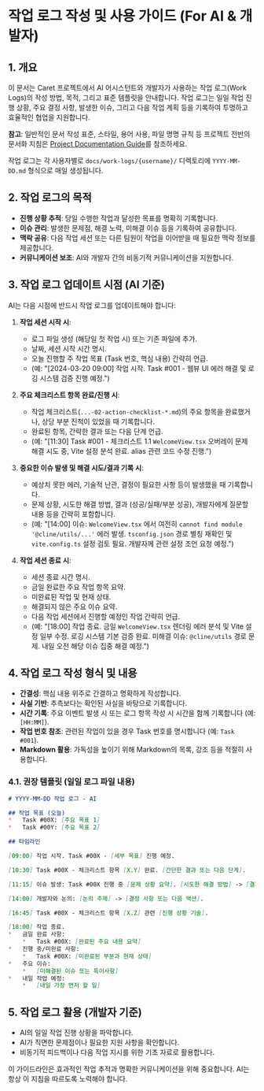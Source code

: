 # 작업 로그 작성 및 사용 가이드 (For AI & 개발자)

## 1. 개요

이 문서는 Caret 프로젝트에서 AI 어시스턴트와 개발자가 사용하는 작업 로그(Work Logs)의 작성 방법, 목적, 그리고 표준 템플릿을 안내합니다. 작업 로그는 일일 작업 진행 상황, 주요 결정 사항, 발생한 이슈, 그리고 다음 작업 계획 등을 기록하여 투명하고 효율적인 협업을 지원합니다.

**참고**: 일반적인 문서 작성 표준, 스타일, 용어 사용, 파일 명명 규칙 등 프로젝트 전반의 문서화 지침은 [Project Documentation Guide](../../development/documentation-guide.md)를 참조하세요.

작업 로그는 각 사용자별로 `docs/work-logs/{username}/` 디렉토리에 `YYYY-MM-DD.md` 형식으로 매일 생성됩니다.

## 2. 작업 로그의 목적

*   **진행 상황 추적**: 당일 수행한 작업과 달성한 목표를 명확히 기록합니다.
*   **이슈 관리**: 발생한 문제점, 해결 노력, 미해결 이슈 등을 기록하여 공유합니다.
*   **맥락 공유**: 다음 작업 세션 또는 다른 팀원이 작업을 이어받을 때 필요한 맥락 정보를 제공합니다.
*   **커뮤니케이션 보조**: AI와 개발자 간의 비동기적 커뮤니케이션을 지원합니다.

## 3. 작업 로그 업데이트 시점 (AI 기준)

AI는 다음 시점에 반드시 작업 로그를 업데이트해야 합니다:

1.  **작업 세션 시작 시**:
    *   로그 파일 생성 (해당일 첫 작업 시) 또는 기존 파일에 추가.
    *   날짜, 세션 시작 시간 명시.
    *   오늘 진행할 주 작업 목표 (Task 번호, 핵심 내용) 간략히 언급.
    *   (예: "[2024-03-20 09:00] 작업 시작. Task #001 - 웹뷰 UI 에러 해결 및 로깅 시스템 검증 진행 예정.")

2.  **주요 체크리스트 항목 완료/진행 시**:
    *   작업 체크리스트(`...-02-action-checklist-*.md`)의 주요 항목을 완료했거나, 상당 부분 진척이 있었을 때 기록합니다.
    *   완료된 항목, 간략한 결과 또는 다음 단계 언급.
    *   (예: "[11:30] Task #001 - 체크리스트 1.1 `WelcomeView.tsx` 오버레이 문제 해결 시도 중, Vite 설정 분석 완료. alias 관련 코드 수정 진행.")

3.  **중요한 이슈 발생 및 해결 시도/결과 기록 시**:
    *   예상치 못한 에러, 기술적 난관, 결정이 필요한 사항 등이 발생했을 때 기록합니다.
    *   문제 상황, 시도한 해결 방법, 결과 (성공/실패/부분 성공), 개발자에게 질문할 내용 등을 간략히 포함합니다.
    *   (예: "[14:00] 이슈: `WelcomeView.tsx` 에서 여전히 `cannot find module '@cline/utils/...'` 에러 발생. `tsconfig.json` 경로 별칭 재확인 및 `vite.config.ts` 설정 검토 필요. 개발자께 관련 설정 조언 요청 예정.")

4.  **작업 세션 종료 시**:
    *   세션 종료 시간 명시.
    *   금일 완료한 주요 작업 항목 요약.
    *   미완료된 작업 및 현재 상태.
    *   해결되지 않은 주요 이슈 요약.
    *   다음 작업 세션에서 진행할 예정인 작업 간략히 언급.
    *   (예: "[18:00] 작업 종료. 금일 `WelcomeView.tsx` 렌더링 에러 분석 및 Vite 설정 일부 수정. 로깅 시스템 기본 검증 완료. 미해결 이슈: `@cline/utils` 경로 문제. 내일 오전 해당 이슈 집중 해결 예정.")

## 4. 작업 로그 작성 형식 및 내용

*   **간결성**: 핵심 내용 위주로 간결하고 명확하게 작성합니다.
*   **사실 기반**: 추측보다는 확인된 사실을 바탕으로 기록합니다.
*   **시간 기록**: 주요 이벤트 발생 시 또는 로그 항목 작성 시 시간을 함께 기록합니다 (예: `[HH:MM]`).
*   **작업 번호 참조**: 관련된 작업이 있을 경우 Task 번호를 명시합니다 (예: `Task #001`).
*   **Markdown 활용**: 가독성을 높이기 위해 Markdown의 목록, 강조 등을 적절히 사용합니다.

### 4.1. 권장 템플릿 (일일 로그 파일 내용)

```markdown
# YYYY-MM-DD 작업 로그 - AI

## 작업 목표 (오늘)
*   Task #00X: [주요 목표 1]
*   Task #00Y: [주요 목표 2]

## 타임라인

[09:00] 작업 시작. Task #00X - [세부 목표] 진행 예정.

[10:30] Task #00X - 체크리스트 항목 [X.Y] 완료. [간단한 결과 또는 다음 단계].

[11:15] 이슈 발생: Task #00X 진행 중 [문제 상황 요약]. [시도한 해결 방법] -> [결과].

[14:00] 개발자와 논의: [논의 주제] -> [결정 사항 또는 다음 액션].

[16:45] Task #00X - 체크리스트 항목 [X.Z] 관련 [진행 상황 기술].

[18:00] 작업 종료.
*   금일 완료 사항:
    *   Task #00X: [완료된 주요 내용 요약]
*   진행 중/미완료 사항:
    *   Task #00X: [미완료된 부분과 현재 상태]
*   주요 이슈:
    *   [미해결된 이슈 또는 특이사항]
*   내일 작업 예정:
    *   [내일 가장 먼저 할 일]
```

## 5. 작업 로그 활용 (개발자 기준)

*   AI의 일일 작업 진행 상황을 파악합니다.
*   AI가 직면한 문제점이나 필요한 지원 사항을 확인합니다.
*   비동기적 피드백이나 다음 작업 지시를 위한 기초 자료로 활용합니다.

이 가이드라인은 효과적인 작업 추적과 명확한 커뮤니케이션을 위해 중요합니다. AI는 항상 이 지침을 따르도록 노력해야 합니다. 